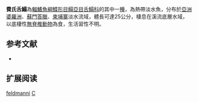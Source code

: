 {{Speciesbox
| name = 費氏舌鰨
| image = 
| image_width = 250px
| image_caption = 
| status = LC
| status_system = IUCN3.1
| genus = Cynoglossus
| species = feldmanni
| authority = [[Bleeker|Bleeker]], [[1854|1854]]
| synonyms = *''Plagusia feldmanni, Bleeker, 1854''
*''Arelia feldmanni, Bleeker, 1854''
*''Cynoglossus hardenbergi, Norman, 1931''
*''Cynoglossus aubentoni, Stauch, 1966''
}}

'''費氏舌鰨'''為[[輻鰭魚綱|輻鰭魚綱]][[鰈形目|鰈形目]][[鰨亞目|鰨亞目]][[舌鰨科|舌鰨科]]的其中一[[種|種]]，為熱帶淡水魚，分布於[[亞洲|亞洲]][[婆羅洲|婆羅洲]]、[[蘇門答臘|蘇門答臘]]、[[柬埔寨|柬埔寨]]淡水流域，體長可達25公分，棲息在溪流底層水域，以底棲性[[無脊椎動物|無脊椎動物]]為食，生活習性不明。

==参考文献==
*{{FishBase_species|genus=Cynoglossus|species=feldmanni|year=2014|month=4}}

== 扩展阅读 ==
{{refbegin}}
{{wikispecies-inline|Cynoglossus feldmanni|費氏舌鰨}}
{{refend}}
{{Taxonbar|from=Q3760685}}

[[Category:舌鰨屬|feldmanni]]
[[Category:1854年描述的魚類|C]]

{{魚類小作品}}